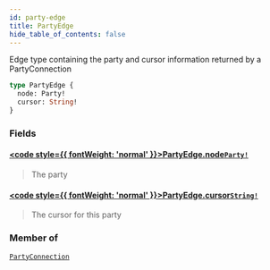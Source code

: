 ```yaml
---
id: party-edge
title: PartyEdge
hide_table_of_contents: false
---
```








Edge type containing the party and cursor information returned by a PartyConnection

```graphql
type PartyEdge {
  node: Party!
  cursor: String!
}
```


### Fields

#### [<code style={{ fontWeight: 'normal' }}>PartyEdge.<b>node</b></code>](#)<Bullet />[`Party!`](/testnet/api/graphql/objects/party) <Badge class="secondary" text="non-null"/> <Badge class="secondary" text="object"/>
> The party
> 

#### [<code style={{ fontWeight: 'normal' }}>PartyEdge.<b>cursor</b></code>](#)<Bullet />[`String!`](/testnet/api/graphql/scalars/string) <Badge class="secondary" text="non-null"/> <Badge class="secondary" text="scalar"/>
> The cursor for this party
> 



### Member of

[`PartyConnection`](/testnet/api/graphql/objects/party-connection)  <Badge class="secondary" text="object"/>



